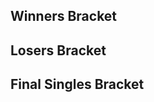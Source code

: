{{DISPLAYTITLE:Northwest Majors VI: ''Melee'' Singles Bracket}}{{SetGame|melee}}
{{tabs static
|name1=Overview
|link1=Northwest Majors/VI/Melee
|name2=Singles Bracket
|link2=Northwest Majors/VI/Melee/Singles Bracket
|name3=Doubles Bracket
|link3=Northwest Majors/VI/Melee/Doubles Bracket
|This=2
}}
==Winners Bracket==
{{32DEWBracketA
|r1m1p1=Mew2King |r1m1p1flag=us |r1m1p1score={{win}} |r1m1win=1
|r1m1p2=Bye |r1m1p2flag= |r1m1p2score=
|r1m2p1=Iceman |r1m2p1flag=us |r1m2p1score=2 |r1m2win=1
|r1m2p2=Alien |r1m2p2flag=us |r1m2p2score=0
|r1m3p1=DieSlow |r1m3p1flag=ca |r1m3p1score={{win}} |r1m3win=1
|r1m3p2=Bye |r1m3p2flag= |r1m3p2score=
|r1m4p1=Vish |r1m4p1flag=us |r1m4p1score=2 |r1m4win=1
|r1m4p2=Rio |r1m4p2flag= |r1m4p2score=0
|r1m5p1=Shroomed |r1m5p1flag=us |r1m5p1score={{win}} |r1m5win=1
|r1m5p2=Bye |r1m5p2flag= |r1m5p2score=
|r1m6p1=NoobKing |r1m6p1flag=ca |r1m6p1score=2 |r1m6win=1
|r1m6p2=Bird |r1m6p2flag=us |r1m6p2score=1
|r1m7p1=Bladewise |r1m7p1flag=us |r1m7p1score={{win}} |r1m7win=1
|r1m7p2=Bye |r1m7p2flag= |r1m7p2score=
|r1m8p1=Brick |r1m8p1flag=us |r1m8p1score=2 |r1m8win=1
|r1m8p2=Wasabi |r1m8p2flag= |r1m8p2score=0

|r1m9p1=SFAT |r1m9p1flag=us |r1m9p1score={{win}} |r1m9win=1
|r1m9p2=Bye |r1m9p2flag= |r1m9p2score=
|r1m10p1=Yakal |r1m10p1flag=ca |r1m10p1score=2 |r1m10win=1
|r1m10p2=Oreo |r1m10p2flag= |r1m10p2score=0
|r1m11p1=Blunted_Object10 |r1m11p1flag=ca |r1m11p1score={{win}} |r1m11win=1
|r1m11p2=Bye |r1m11p2flag= |r1m11p2score=
|r1m12p1=Toph |r1m12p1flag=us |r1m12p1score=2 |r1m12win=1
|r1m12p2=Joseidon |r1m12p2flag= |r1m12p2score=0
|r1m13p1=Silent Wolf |r1m13p1flag=us |r1m13p1score={{win}} |r1m13win=1
|r1m13p2=Bye |r1m13p2flag= |r1m13p2score=
|r1m14p1=Foos Jr |r1m14p1flag=us |r1m14p1score=0 |r1m14win=2
|r1m14p2=MikeBoy |r1m14p2flag=ca |r1m14p2score=2
|r1m15p1=IB |r1m15p1flag=ca |r1m15p1score={{win}} |r1m15win=1
|r1m15p2=Bye |r1m15p2flag= |r1m15p2score=
|r1m16p1=Winston |r1m16p1flag= |r1m16p1score=2 |r1m16win=1
|r1m16p2=Purpletuce |r1m16p2flag=us |r1m16p2score=0

|r2m1p1=Mew2King |r2m1p1flag=us |r2m1p1score=2 |r2m1win=1
|r2m1p2=Iceman |r2m1p2flag=us |r2m1p2score=0
|r2m2p1=DieSlow |r2m2p1flag=ca |r2m2p1score=0 |r2m2win=2
|r2m2p2=Vish |r2m2p2flag=us |r2m2p2score=2
|r2m3p1=Shroomed |r2m3p1flag=us |r2m3p1score=2 |r2m3win=1
|r2m3p2=NoobKing |r2m3p2flag=ca |r2m3p2score=0
|r2m4p1=Bladewise |r2m4p1flag=us |r2m4p1score=2 |r2m4win=1
|r2m4p2=Brick |r2m4p2flag=us |r2m4p2score=0
|r2m5p1=SFAT |r2m5p1flag=us |r2m5p1score=2 |r2m5win=1
|r2m5p2=Yakal |r2m5p2flag=ca |r2m5p2score=0
|r2m6p1=Blunted_Object10 |r2m6p1flag=ca |r2m6p1score=2 |r2m6win=1
|r2m6p2=Toph |r2m6p2flag=us |r2m6p2score=0
|r2m7p1=Silent Wolf |r2m7p1flag=us |r2m7p1score=2 |r2m7win=1
|r2m7p2=MikeBoy |r2m7p2flag=ca |r2m7p2score=0
|r2m8p1=IB |r2m8p1flag=ca |r2m8p1score=2 |r2m8win=1
|r2m8p2=Winston |r2m8p2flag= |r2m8p2score=0

|r3m1p1=Mew2King |r3m1p1flag=us |r3m1p1score=2 |r3m1win=1
|r3m1p2=Vish |r3m1p2flag=us |r3m1p2score=0
|r3m2p1=Shroomed |r3m2p1flag=us |r3m2p1score=1 |r3m2win=2
|r3m2p2=Bladewise |r3m2p2flag=us |r3m2p2score=2
|r3m3p1=SFAT |r3m3p1flag=us |r3m3p1score=2 |r3m3win=1
|r3m3p2=Blunted_Object10 |r3m3p2flag=ca |r3m3p2score=0
|r3m4p1=Silent Wolf |r3m4p1flag=us |r3m4p1score=1 |r3m4win=2
|r3m4p2=IB |r3m4p2flag=ca |r3m4p2score=2

|r4m1p1=Mew2King |r4m1p1flag=us |r4m1p1score=2 |r4m1win=1
|r4m1p2=Bladewise |r4m1p2flag=us |r4m1p2score=0
|r4m2p1=SFAT |r4m2p1flag=us |r4m2p1score=1 |r4m2win=2
|r4m2p2=IB |r4m2p2flag=ca |r4m2p2score=2
}}
==Losers Bracket==
{{24DELBracketSmwA
|tourneylink=Northwest Majors/VI/Melee
|tourneyname=Northwest Majors VI
|l1placement=17-24
|l2placement=13-16
|l3placement=9-12
|l4placement=7-8
|l5placement=5-6
|column-width=150

|l1m1p1=Winston |l1m1p1flag= |l1m1p1score=2 |l1m1win=1
|l1m1p2=Alien |l1m1p2flag=us |l1m1p2score=0
|l1m2p1=MikeBoy |l1m2p1flag=ca |l1m2p1score=2 |l1m2win=1
|l1m2p2=Rio |l1m2p2flag= |l1m2p2score=0
|l1m3p1=Toph |l1m3p1flag=us |l1m3p1score=2 |l1m3win=1
|l1m3p2=Bird |l1m3p2flag=us |l1m3p2score=0
|l1m4p1=Yakal |l1m4p1flag=ca |l1m4p1score=2 |l1m4win=1
|l1m4p2=Wasabi |l1m4p2flag= |l1m4p2score=0
|l1m5p1=Brick |l1m5p1flag=us |l1m5p1score=2 |l1m5win=1
|l1m5p2=Oreo |l1m5p2flag= |l1m5p2score=0
|l1m6p1=NoobKing |l1m6p1flag=ca |l1m6p1score=2 |l1m6win=1
|l1m6p2=Joseidon |l1m6p2flag= |l1m6p2score=0
|l1m7p1=DieSlow |l1m7p1flag=ca |l1m7p1score=0 |l1m7win=2
|l1m7p2=Foos Jr |l1m7p2flag=us |l1m7p2score=2
|l1m8p1=Iceman |l1m8p1flag=us |l1m8p1score=2 |l1m8win=1
|l1m8p2=Purpletuce |l1m8p2flag=us |l1m8p2score=0

|l2m1p1=Winston |l2m1p1flag= |l2m1p1score=0 |l2m1win=2
|l2m1p2=MikeBoy |l2m1p2flag=ca |l2m1p2score=2
|l2m2p1=Toph |l2m2p1flag=us |l2m2p1score=0 |l2m2win=2
|l2m2p2=Yakal |l2m2p2flag=ca |l2m2p2score=2
|l2m3p1=Brick |l2m3p1flag=us |l2m3p1score=2 |l2m3win=1
|l2m3p2=NoobKing |l2m3p2flag=ca |l2m3p2score=0
|l2m4p1=Foos Jr |l2m4p1flag=us |l2m4p1score=2 |l2m4win=1
|l2m4p2=Iceman |l2m4p2flag=us |l2m4p2score=0

|l3m1p1=Shroomed |l3m1p1flag=us |l3m1p1score=2 |l3m1win=1
|l3m1p2=MikeBoy |l3m1p2flag=ca |l3m1p2score=0
|l3m2p1=Vish |l3m2p1flag=us |l3m2p1score=0 |l3m2win=2
|l3m2p2=Yakal |l3m2p2flag=ca |l3m2p2score=2
|l3m3p1=Silent Wolf |l3m3p1flag=us |l3m3p1score=3 |l3m3win=1
|l3m3p2=Brick |l3m3p2flag=us |l3m3p2score=0
|l3m4p1=Blunted_Object10 |l3m4p1flag=ca |l3m4p1score=2 |l3m4win=1
|l3m4p2=Foos Jr |l3m4p2flag=us |l3m4p2score=0

|l4m1p1=Shroomed |l4m1p1flag=us |l4m1p1score=2 |l4m1win=1
|l4m1p2=Yakal |l4m1p2flag=ca |l4m1p2score=0
|l4m2p1=Silent Wolf |l4m2p1flag=us |l4m2p1score=2 |l4m2win=1
|l4m2p2=Blunted_Object10 |l4m2p2flag=ca |l4m2p2score=1

|l5m1p1=SFAT |l5m1p1flag=us |l5m1p1score=1 |l5m1win=2
|l5m1p2=Shroomed |l5m1p2flag=us |l5m1p2score=2
|l5m2p1=Bladewise |l5m2p1flag=us |l5m2p1score=2 |l5m2win=1
|l5m2p2=Silent Wolf |l5m2p2flag=us |l5m2p2score=1
}}
<onlyinclude>
==Final Singles Bracket==
{{DEFinalSmwBracket
|tourneylink=Northwest Majors/VI/Melee
|tourneyname=Northwest Majors VI
|l1placement=4
|r2placement=3
|r3loserplacement=2
|r3winnerplacement=1
|export_score=true

<!-- FROM WINNERS -->
|r1m1p1=Mew2King |r1m1p1flag=us |r1m1p1score=3
|r1m1p2=IB |r1m1p2flag=ca |r1m1p2score=1
|r1m1win=1

<!-- FROM LOSERS -->
|l1m1p1=Shroomed |l1m1p1flag=us |l1m1p1score=1
|l1m1p2=Bladewise |l1m1p2flag=us |l1m1p2score=2
|l1m1win=2

<!-- LOSERS FINALS -->
|r2m1p1=IB |r2m1p1flag=ca |r2m1p1score=1
|r2m1p2=Bladewise |r2m1p2flag=us |r2m1p2score=3
|r2m1win=2

<!-- GRAND FINALS -->
|r3m1p1=Mew2King |r3m1p1flag=us |r3m1p1score=3 |r3m2p1score=
|r3m1p2=Bladewise |r3m1p2flag=us |r3m1p2score=0 |r3m2p2score=
|r3m1win=1
}}</onlyinclude>
